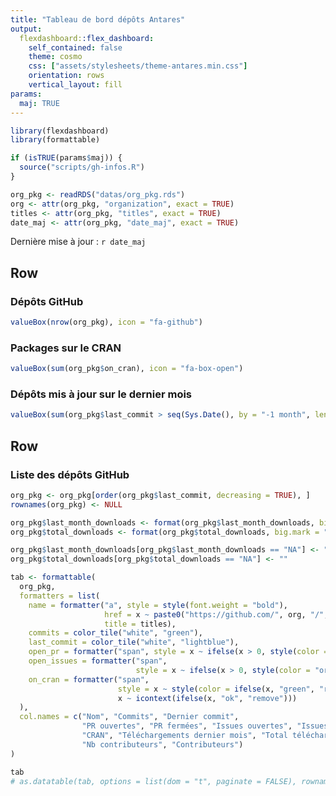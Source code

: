```yaml
---
title: "Tableau de bord dépôts Antares"
output: 
  flexdashboard::flex_dashboard:
    self_contained: false
    theme: cosmo
    css: ["assets/stylesheets/theme-antares.min.css"]
    orientation: rows
    vertical_layout: fill
params:
  maj: TRUE
---
```


<style>
.navbar-inverse .navbar-brand:hover, .navbar-inverse .navbar-brand:focus {
  color: #112446;
}
.value-box .icon i {
  color: #FFF !important;
}
</style>

```r
library(flexdashboard)
library(formattable)

if (isTRUE(params$maj)) {
  source("scripts/gh-infos.R")
}

org_pkg <- readRDS("datas/org_pkg.rds")
org <- attr(org_pkg, "organization", exact = TRUE)
titles <- attr(org_pkg, "titles", exact = TRUE)
date_maj <- attr(org_pkg, "date_maj", exact = TRUE)
```

Dernière mise à jour : `r date_maj`

Row
-----------------------------------------------------------------------

### Dépôts GitHub

```r
valueBox(nrow(org_pkg), icon = "fa-github")
```

### Packages sur le CRAN

```r
valueBox(sum(org_pkg$on_cran), icon = "fa-box-open")
```

### Dépôts mis à jour sur le dernier mois

```r
valueBox(sum(org_pkg$last_commit > seq(Sys.Date(), by = "-1 month", length = 2)[2]), icon = "fa-calendar")
```

Row
-----------------------------------------------------------------------

### Liste des dépôts GitHub

```r
org_pkg <- org_pkg[order(org_pkg$last_commit, decreasing = TRUE), ]
rownames(org_pkg) <- NULL

org_pkg$last_month_downloads <- format(org_pkg$last_month_downloads, big.mark = " ", trim = TRUE)
org_pkg$total_downloads <- format(org_pkg$total_downloads, big.mark = " ", trim = TRUE)

org_pkg$last_month_downloads[org_pkg$last_month_downloads == "NA"] <- ""
org_pkg$total_downloads[org_pkg$total_downloads == "NA"] <- ""

tab <- formattable(
  org_pkg,
  formatters = list(
    name = formatter("a", style = style(font.weight = "bold"),
                     href = x ~ paste0("https://github.com/", org, "/", x),
                     title = titles),
    commits = color_tile("white", "green"),
    last_commit = color_tile("white", "lightblue"),
    open_pr = formatter("span", style = x ~ ifelse(x > 0, style(color = "red", font.weight = "bold"), NA)),
    open_issues = formatter("span",
                            style = x ~ ifelse(x > 0, style(color = "orange", font.weight = "bold"), NA)),
    on_cran = formatter("span",
                        style = x ~ style(color = ifelse(x, "green", "red")),
                        x ~ icontext(ifelse(x, "ok", "remove")))
  ),
  col.names = c("Nom", "Commits", "Dernier commit",
                "PR ouvertes", "PR fermées", "Issues ouvertes", "Issues fermées",
                "CRAN", "Téléchargements dernier mois", "Total téléchargements",
                "Nb contributeurs", "Contributeurs")
)

tab
# as.datatable(tab, options = list(dom = "t", paginate = FALSE), rownames = FALSE)
```

